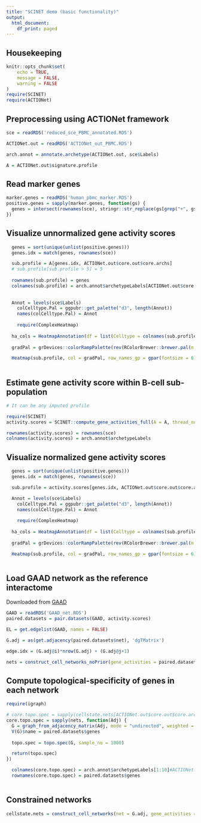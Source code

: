```yaml
---
title: "SCINET demo (basic functionality)"
output:
  html_document:
    df_print: paged
---
```


## Housekeeping

```r
knitr::opts_chunk$set(
	echo = TRUE,
	message = FALSE,
	warning = FALSE
)
require(SCINET)
require(ACTIONet)

```


## Preprocessing using ACTIONet framework
```r
sce = readRDS('reduced_sce_PBMC_annotated.RDS')

ACTIONet.out = readRDS('ACTIONet_out_PBMC.RDS')

arch.annot = annotate.archetype(ACTIONet.out, sce$Labels)

A = ACTIONet.out$signature.profile

```

## Read marker genes
```r
marker.genes = readRDS('human_pbmc_marker.RDS')
positive.genes = sapply(marker.genes, function(gs) {
  genes = intersect(rownames(sce), stringr::str_replace(gs[grep("+", gs, fixed = TRUE)], stringr::fixed("+"), ""))
})
```


## Visualize unnormalized gene activity scores
```r
  genes = sort(unique(unlist(positive.genes)))
  genes.idx = match(genes, rownames(sce))

  sub.profile = A[genes.idx, ACTIONet.out$core.out$core.archs]
  # sub.profile[sub.profile > 5] = 5
  
  rownames(sub.profile) = genes
  colnames(sub.profile) = arch.annot$archetypeLabels[ACTIONet.out$core.out$core.archs]
  
  
  Annot = levels(sce$Labels)
	colCelltype.Pal = ggpubr::get_palette("d3", length(Annot))
	names(colCelltype.Pal) = Annot
	
	require(ComplexHeatmap)
  
  ha_cols = HeatmapAnnotation(df = list(Celltype = colnames(sub.profile)), col = list(Celltype = colCelltype.Pal), annotation_legend_param = list(Celltype=list(title_gp = gpar(fontsize = 8), labels_gp = gpar(fontsize = 5))), which = "column")  
  
  gradPal = grDevices::colorRampPalette(rev(RColorBrewer::brewer.pal(n = 9, name = "RdYlBu")))(100)

  Heatmap(sub.profile, col = gradPal, row_names_gp = gpar(fontsize = 6), column_names_gp = gpar(fontsize = 0), top_annotation = ha_cols, name = "Expression of marker genes", row_title = "Genes", column_title = "Cell states")
  
```


## Estimate gene activity score within B-cell sub-population
```r
# It can be any imputed profile

require(SCINET)
activity.scores = SCINET::compute_gene_activities_full(A = A, thread_no = 8)

rownames(activity.scores) = rownames(sce)
colnames(activity.scores) = arch.annot$archetypeLabels

```


## Visualize normalized gene activity scores
```r
  genes = sort(unique(unlist(positive.genes)))
  genes.idx = match(genes, rownames(sce))

  sub.profile = activity.scores[genes.idx, ACTIONet.out$core.out$core.archs]

  Annot = levels(sce$Labels)
	colCelltype.Pal = ggpubr::get_palette("d3", length(Annot))
	names(colCelltype.Pal) = Annot
	
	require(ComplexHeatmap)
  
  ha_cols = HeatmapAnnotation(df = list(Celltype = colnames(sub.profile)), col = list(Celltype = colCelltype.Pal), annotation_legend_param = list(Celltype=list(title_gp = gpar(fontsize = 8), labels_gp = gpar(fontsize = 5))), which = "column")  
  
  gradPal = grDevices::colorRampPalette(rev(RColorBrewer::brewer.pal(n = 9, name = "RdYlBu")))(100)

  Heatmap(sub.profile, col = gradPal, row_names_gp = gpar(fontsize = 6), column_names_gp = gpar(fontsize = 0), top_annotation = ha_cols, name = "Expression of marker genes", row_title = "Genes", column_title = "Cell states")
  
```



## Load GAAD network as the reference interactome 
Downloaded from [GAAD](http://gaad.medgenius.info/Downloads/co-occurrence_of_gene_pairs_in_ADs.txt.gz)

```r
GAAD = readRDS('GAAD_net.RDS')
paired.datasets = pair.datasets(GAAD, activity.scores)

EL = get.edgelist(GAAD, names = FALSE)

G.adj = as(get.adjacency(paired.datasets$net), 'dgTMatrix')

edge.idx = (G.adj@i)*nrow(G.adj) + (G.adj@j+1)

```



```r

nets = construct_cell_networks_noPrior(gene_activities = paired.datasets$activity.scores[, 1:10], thread_no = 8)


```


## Compute topological-specificity of genes in each network
```r
require(igraph)

# core.topo.spec = sapply(cellstate.nets[ACTIONet.out$core.out$core.archs], function(Adj) {
core.topo.spec = sapply(nets, function(Adj) {
  G = graph_from_adjacency_matrix(Adj, mode = "undirected", weighted = TRUE)
  V(G)$name = paired.datasets$genes
  
  topo.spec = topo.spec(G, sample_no = 1000)

  return(topo.spec)
})

  colnames(core.topo.spec) = arch.annot$archetypeLabels[1:10]#ACTIONet.out$core.out$core.archs]
  rownames(core.topo.spec) = paired.datasets$genes
  
```


## Constrained networks
```r
cellstate.nets = construct_cell_networks(net = G.adj, gene_activities = paired.datasets$activity.scores, thread_no = 8)

```

